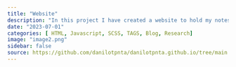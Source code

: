 ```yaml
---
title: "Website"
description: "In this project I have created a website to hold my notes, show my projects, share my contact details. If you are interested in the project make sure to click on the source icon to take a look at the complete source. Cheers "
date: "2023-07-01"
categories: [ HTML, Javascript, SCSS, TAGS, Blog, Research]
image: "image2.png"
sidebar: false
source: https://github.com/danilotpnta/danilotpnta.github.io/tree/main
---
```








